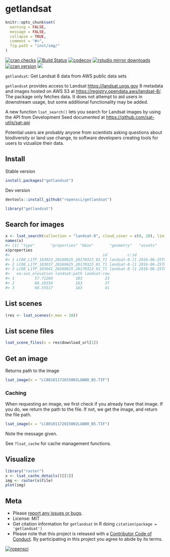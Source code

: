 getlandsat
==========

```r
knitr::opts_chunk$set(
  warning = FALSE,
  message = FALSE,
  collapse = TRUE,
  comment = "#>",
  fig.path = "inst/img/"
)
```

[![cran checks](https://cranchecks.info/badges/worst/getlandsat)](https://cranchecks.info/pkgs/getlandsat)
[![Build Status](https://travis-ci.org/ropensci/getlandsat.svg?branch=master)](https://travis-ci.org/ropensci/getlandsat)
[![codecov](https://codecov.io/gh/ropensci/getlandsat/branch/master/graph/badge.svg)](https://codecov.io/gh/ropensci/getlandsat)
[![rstudio mirror downloads](http://cranlogs.r-pkg.org/badges/getlandsat)](https://github.com/metacran/cranlogs.app)
[![cran version](http://www.r-pkg.org/badges/version/getlandsat)](https://cran.r-project.org/package=getlandsat)
[![](https://badges.ropensci.org/58_status.svg)](https://github.com/ropensci/onboarding/issues/58)

`getlandsat`: Get Landsat 8 data from AWS public data sets

`getlandsat` provides access to Landsat <https://landsat.usgs.gov> 8 metadata and images hosted on AWS S3 at <https://registry.opendata.aws/landsat-8/>. The package only fetches data. It does not attempt to aid users in downstream usage, but some additional functionality may be added.

A new function `lsat_search()` lets you search for Landsat images by using the API from Development Seed documented at <https://github.com/sat-utils/sat-api>

Potential users are probably anyone from scientists asking questions about biodiversity or land use change, to software developers creating tools for users to vizualize their data.

## Install

Stable version

```r
install.packages("getlandsat")
```

Dev version

```r
devtools::install_github("ropensci/getlandsat")
```

```r
library("getlandsat")
```

## Search for images

```r
x <- lsat_search(collection = "landsat-8", cloud_cover = c(0, 20), limit = 3)$features
names(x)
#> [1] "type"       "properties" "bbox"       "geometry"   "assets"     "links"
x$properties
#>                                         id         c:id                 datetime eo:cloud_cover eo:sun_azimuth
#> 1 LC08_L1TP_183023_20160625_20170323_01_T1 landsat-8-l1 2016-06-25T09:00:16.825Z              0      150.61964
#> 2 LC08_L1TP_183037_20160625_20170323_01_T1 landsat-8-l1 2016-06-25T09:05:51.253Z             19      110.95730
#> 3 LC08_L1TP_183041_20160625_20170323_01_T1 landsat-8-l1 2016-06-25T09:07:26.830Z              0       95.69133
#>   eo:sun_elevation landsat:path landsat:row
#> 1         57.71269          183          23
#> 2         68.16356          183          37
#> 3         68.55517          183          41
```

## List scenes

```r
(res <- lsat_scenes(n_max = 10))
```

## List scene files

```r
lsat_scene_files(x = res$download_url[1])
```

## Get an image

Returns path to the image

```r
lsat_image(x = "LC80101172015002LGN00_B5.TIF")
```

### Caching

When requesting an image, we first check if you already have that image. If you do,
we return the path to the file. If not, we get the image, and return the file path.

```r
lsat_image(x = "LC80101172015002LGN00_B5.TIF")
```

Note the message given.

See `?lsat_cache` for cache management functions.

## Visualize

```r
library("raster")
x <- lsat_cache_details()[[1]]
img <- raster(x$file)
plot(img)
```

## Meta

* Please [report any issues or bugs](https://github.com/ropensci/getlandsat/issues).
* License: MIT
* Get citation information for `getlandsat` in R doing `citation(package = 'getlandsat')`
* Please note that this project is released with a [Contributor Code of Conduct](CODE_OF_CONDUCT.md). By participating in this project you agree to abide by its terms.

[![ropensci](https://ropensci.org/public_images/github_footer.png)](https://ropensci.org)
